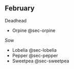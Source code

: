 ## February

Deadhead 

  - Orpine @sec-orpine

Sow

  - Lobelia @sec-lobelia
  - Pepper @sec-pepper
  - Sweetpea @sec-sweetpea